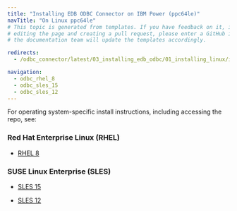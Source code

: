 ```yaml
---
title: "Installing EDB ODBC Connector on IBM Power (ppc64le)"
navTitle: "On Linux ppc64le"
# This topic is generated from templates. If you have feedback on it, instead of
# editing the page and creating a pull request, please enter a GitHub issue and
# the documentation team will update the templates accordingly.

redirects:
  - /odbc_connector/latest/03_installing_edb_odbc/01_installing_linux/ibm_power_ppc64le/

navigation:
  - odbc_rhel_8
  - odbc_sles_15
  - odbc_sles_12
---
```


For operating system-specific install instructions, including accessing the repo, see:

### Red Hat Enterprise Linux (RHEL)

- [RHEL 8](odbc_rhel_8)

### SUSE Linux Enterprise (SLES)

- [SLES 15](odbc_sles_15)

- [SLES 12](odbc_sles_12)
